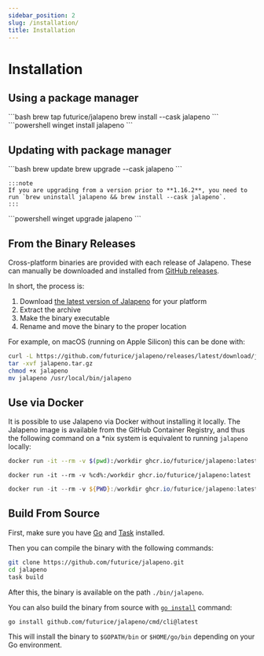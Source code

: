 ```yaml
---
sidebar_position: 2
slug: /installation/
title: Installation
---
```


# Installation

## Using a package manager

<Tabs groupId="package-managers">
  <TabItem value="homebrew" label="Homebrew" default>
    ```bash  
    brew tap futurice/jalapeno
    brew install --cask jalapeno
    ```
  </TabItem>
  
  <TabItem value="winget" label="Winget">
    ```powershell
    winget install jalapeno
    ```
  </TabItem>
</Tabs>

## Updating with package manager

<Tabs groupId="package-managers">
  <TabItem value="homebrew" label="Homebrew" default>
    ```bash
    brew update
    brew upgrade --cask jalapeno
    ```

    :::note
    If you are upgrading from a version prior to **1.16.2**, you need to run `brew uninstall jalapeno && brew install --cask jalapeno`.
    :::
  </TabItem>
  <TabItem value="winget" label="Winget">
   ```powershell
   winget upgrade jalapeno
   ```
  </TabItem>
</Tabs>

## From the Binary Releases

Cross-platform binaries are provided with each release of Jalapeno. These can manually be
downloaded and installed from [GitHub releases](https://github.com/futurice/jalapeno/releases/).

In short, the process is:

1. Download [the latest version of Jalapeno](https://github.com/futurice/jalapeno/releases/latest)
   for your platform
2. Extract the archive
3. Make the binary executable
4. Rename and move the binary to the proper location

For example, on macOS (running on Apple Silicon) this can be done with:

```bash
curl -L https://github.com/futurice/jalapeno/releases/latest/download/jalapeno-darwin-arm64.tar.gz -o jalapeno.tar.gz
tar -xvf jalapeno.tar.gz
chmod +x jalapeno
mv jalapeno /usr/local/bin/jalapeno
```

## Use via Docker

It is possible to use Jalapeno via Docker without installing it locally. The Jalapeno image is available
from the GitHub Container Registry, and thus the following command on a \*nix system is equivalent
to running `jalapeno` locally:

```bash tab={"label":"macOS and Linux"}
docker run -it --rm -v $(pwd):/workdir ghcr.io/futurice/jalapeno:latest
```

```batch tab={"label":"Windows Command Line"}
docker run -it --rm -v %cd%:/workdir ghcr.io/futurice/jalapeno:latest
```

```powershell tab={"label":"PowerShell"}
docker run -it --rm -v ${PWD}:/workdir ghcr.io/futurice/jalapeno:latest
```

## Build From Source

First, make sure you have [Go](https://go.dev/doc/install) and
[Task](https://taskfile.dev/installation) installed.

Then you can compile the binary with the following commands:

```bash
git clone https://github.com/futurice/jalapeno.git
cd jalapeno
task build
```

After this, the binary is available on the path `./bin/jalapeno`.

You can also build the binary from source with [`go install`](https://go.dev/ref/mod#go-install) command:

```bash
go install github.com/futurice/jalapeno/cmd/cli@latest
```

This will install the binary to `$GOPATH/bin` or `$HOME/go/bin` depending on your Go environment.
